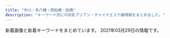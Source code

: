 ```yaml
---
title: "市川・本八幡・西船橋・船橋"
description: "キーワード別にの巨乳アジアン・チャイナエステ嬢情報をまとめました。"
---
```


新着画像と新着キーワードをまとめています。
2021年03月29日の情報です。

<DmmAffiliateIns />
<KeywordTable
  shops={
    [
    {
        "name": "\u7652\u5fc3\u90b8",
        "keywords": {
            "E": 1,
            "83": 1,
            "C": 1,
            "84": 1,
            "D": 1,
            "86": 1
        },
        "station": "\u539f\u6728\u4e2d\u5c71\u99c5\u5317\u53e3",
        "img_links": [
            "http://yusintei.top/images/yuli.jpg",
            "http://yusintei.top/images/g9.jpg",
            "http://yusintei.top/images/01.jpg",
            "http://yusintei.top/images/g1-2.jpg",
            "http://yusintei.top/images/men_4.png",
            "http://yusintei.top/images/g12.jpg",
            "http://yusintei.top/images/g114.jpg",
            "http://yusintei.top/images/g83.jpg",
            "http://yusintei.top/images/p1.jpg",
            "http://yusintei.top/images/p5.jpg",
            "http://yusintei.top/images/nei2.jpg",
            "http://yusintei.top/images/g82.jpg",
            "http://yusintei.top/images/p4.jpg",
            "http://yusintei.top/images/p3.jpg",
            "http://yusintei.top/images/men_6.png",
            "http://yusintei.top/images/g10.jpg",
            "http://yusintei.top/images/men_3.png",
            "http://yusintei.top/images/tel.jpg",
            "http://yusintei.top/images/p7.jpg",
            "http://yusintei.top/images/g8.jpg",
            "http://yusintei.top/images/g0.jpg",
            "http://yusintei.top/images/men_7.png",
            "http://yusintei.top/images/g1.jpg",
            "http://yusintei.top/images/g2.jpg",
            "http://yusintei.top/images/p8.jpg",
            "http://yusintei.top/images/g84.jpg",
            "http://yusintei.top/images/p2.jpg",
            "http://yusintei.top/images/left3.jpg",
            "http://yusintei.top/images/men_2.png",
            "http://yusintei.top/images/g1-3.jpg",
            "http://yusintei.top/images/zi-link.png",
            "http://yusintei.top/images/g113.jpg",
            "http://yusintei.top/images/p6.jpg",
            "http://yusintei.top/images/g112.jpg",
            "http://yusintei.top/images/emi.jpg",
            "http://yusintei.top/images/men_1.png",
            "http://yusintei.top/images/01.png",
            "http://yusintei.top/images/g7.jpg",
            "http://yusintei.top/images/zi-staff.png",
            "http://yusintei.top/images/yumi.jpg",
            "http://yusintei.top/images/men_5.png",
            "http://yusintei.top/images/g11.jpg"
        ],
        "url": "http://yusintei.top/"
    },
    {
        "station": "JR\u897f\u8239\u6a4b\u99c5\u5357\u53e3",
        "url": "http://nishifunabashi.xyz/",
        "keywords": {
            "C": 7
        },
        "name": "\u82b1\u706b",
        "img_links": [
            "http://nishifunabashi.xyz/images/rie2.jpg",
            "http://nishifunabashi.xyz/images/mio1.jpg",
            "http://nishifunabashi.xyz/images/g15.jpg",
            "http://nishifunabashi.xyz/images/miho.jpg",
            "http://nishifunabashi.xyz/images/ga.jpg",
            "http://nishifunabashi.xyz/images/miho2.jpg",
            "http://nishifunabashi.xyz/images/chun3.jpg",
            "http://nishifunabashi.xyz/images/moe1.jpg",
            "http://nishifunabashi.xyz/images/top.png",
            "http://nishifunabashi.xyz/images/sla3.jpg",
            "http://nishifunabashi.xyz/images/m2.jpg",
            "http://nishifunabashi.xyz/images/g0.jpg",
            "http://nishifunabashi.xyz/images/g01.jpg",
            "http://nishifunabashi.xyz/images/mobile.png",
            "http://nishifunabashi.xyz/images/rumi2.jpg",
            "http://nishifunabashi.xyz/images/rie1.jpg",
            "http://nishifunabashi.xyz/images/mio2.jpg",
            "http://nishifunabashi.xyz/images/rumi1.jpg",
            "http://nishifunabashi.xyz/images/g001.jpg",
            "http://nishifunabashi.xyz/images/sla1.jpg",
            "http://nishifunabashi.xyz/images/yumi3.jpg",
            "http://nishifunabashi.xyz/images/rumi3.jpg",
            "http://nishifunabashi.xyz/images/baner.jpg",
            "http://nishifunabashi.xyz/images/g32.jpg",
            "http://nishifunabashi.xyz/images/yumi1.jpg",
            "http://nishifunabashi.xyz/images/i2.jpg",
            "http://nishifunabashi.xyz/images/rie.jpg",
            "http://nishifunabashi.xyz/images/i3.jpg",
            "http://nishifunabashi.xyz/images/mio.jpg",
            "http://nishifunabashi.xyz/images/n1.jpg",
            "http://nishifunabashi.xyz/images/g015.jpg",
            "http://nishifunabashi.xyz/images/g1.jpg",
            "http://nishifunabashi.xyz/images/i1.jpg",
            "http://nishifunabashi.xyz/images/g33.jpg",
            "http://nishifunabashi.xyz/images/r03.jpg",
            "http://nishifunabashi.xyz/images/pickt.png",
            "http://nishifunabashi.xyz/images/r02.jpg",
            "http://nishifunabashi.xyz/images/r01.jpg",
            "http://nishifunabashi.xyz/images/kina2.jpg",
            "http://nishifunabashi.xyz/images/chun2.jpg",
            "http://nishifunabashi.xyz/images/n2.jpg",
            "http://nishifunabashi.xyz/images/kina1.jpg",
            "http://nishifunabashi.xyz/images/newt.png",
            "http://nishifunabashi.xyz/images/yumi2.jpg",
            "http://nishifunabashi.xyz/images/sla2.jpg",
            "http://nishifunabashi.xyz/images/miu.jpg",
            "http://nishifunabashi.xyz/images/kina.jpg",
            "http://nishifunabashi.xyz/images/moe.jpg",
            "http://nishifunabashi.xyz/images/tite-staff.png",
            "http://nishifunabashi.xyz/images/gat.png",
            "http://nishifunabashi.xyz/images/ga1.jpg",
            "http://nishifunabashi.xyz/images/r04.jpg",
            "http://nishifunabashi.xyz/images/n3.jpg",
            "http://nishifunabashi.xyz/images/miu1.jpg",
            "http://nishifunabashi.xyz/images/moe2.jpg",
            "http://nishifunabashi.xyz/images/m1.jpg",
            "http://nishifunabashi.xyz/images/chun1.jpg"
        ]
    },
    {
        "url": "http://www.rainbow-relax.xyz/",
        "name": "Rainbow\uff5e\u30ec\u30a4\u30f3\u30dc\u30fc\uff5e",
        "station": "JR\u8239\u6a4b\u99c5\u5317\u53e3",
        "keywords": {
            "87": 6,
            "85": 2,
            "C": 19,
            "D": 6,
            "86": 4
        },
        "img_links": [
            "http://www.rainbow-relax.xyz/files/006-02.jpg",
            "http://www.rainbow-relax.xyz/img/goback.jpg",
            "http://www.rainbow-relax.xyz/img/tel.png",
            "http://www.rainbow-relax.xyz/files/003.jpg",
            "http://www.rainbow-relax.xyz/img/ttl_news.png",
            "http://www.rainbow-relax.xyz/img/btn_side_mobile.jpg",
            "http://www.rainbow-relax.xyz/files/002-02.jpg",
            "http://www.rainbow-relax.xyz/images/slider/3.jpg",
            "http://www.rainbow-relax.xyz/images/slider/1.jpg",
            "http://www.rainbow-relax.xyz/files/001-02.jpg",
            "http://www.rainbow-relax.xyz/files/003-02.jpg",
            "http://www.rainbow-relax.xyz/images/slider/2.jpg",
            "http://www.rainbow-relax.xyz/files/006.jpg",
            "http://www.rainbow-relax.xyz/img/pickup.jpg",
            "http://www.rainbow-relax.xyz/files/005.jpg",
            "http://www.rainbow-relax.xyz/files/002.jpg",
            "http://www.rainbow-relax.xyz/files/005-02.jpg",
            "http://www.rainbow-relax.xyz/files/004.jpg",
            "http://www.rainbow-relax.xyz/img/ttl_info.png",
            "http://www.rainbow-relax.xyz/files/001.jpg",
            "http://www.rainbow-relax.xyz/files/004-02.jpg"
        ]
    },
    {
        "station": "JR\u897f\u8239\u6a4b\u99c5\u5317\u53e3",
        "keywords": {},
        "name": "\u30ea\u30fc\u30d5",
        "url": "https://leaf-relax.com/",
        "img_links": []
    },
    {
        "url": "http://iyashinomori.dnsfor.me/",
        "name": "\u7652\u3057\u306e\u68ee",
        "station": "JR\u897f\u8239\u6a4b\u99c5\u5317\u53e3",
        "img_links": [
            "http://iyashinomori.dnsfor.me/images/nako.jpeg",
            "http://iyashinomori.dnsfor.me/images/ami.jpg",
            "http://iyashinomori.dnsfor.me/images/nav-staff.jpg",
            "http://iyashinomori.dnsfor.me/images/aya2.jpg",
            "http://iyashinomori.dnsfor.me/images/aroma.jpg",
            "http://iyashinomori.dnsfor.me/images/massaji.jpg",
            "http://iyashinomori.dnsfor.me/images/nav-job.jpg",
            "http://iyashinomori.dnsfor.me/images/mari.jpg",
            "http://iyashinomori.dnsfor.me/images/masmises.jpg",
            "http://iyashinomori.dnsfor.me/images/iyashi_qr.png",
            "http://iyashinomori.dnsfor.me/images/sona.jpg",
            "http://iyashinomori.dnsfor.me/images/akasuri.jpg",
            "http://iyashinomori.dnsfor.me/images/anna.jpg",
            "http://iyashinomori.dnsfor.me/images/lanmu-c_03.jpg",
            "http://iyashinomori.dnsfor.me/images/main_09.jpg",
            "http://iyashinomori.dnsfor.me/images/mas-de.jpg"
        ],
        "keywords": {}
    },
    {
        "url": "http://www.nekomusume.relax-hp.com/",
        "keywords": {
            "87": 3,
            "86": 2,
            "D": 5
        },
        "station": "JR\u897f\u8239\u6a4b\u99c5\u5357\u53e3",
        "img_links": [
            "http://www.nekomusume.relax-hp.com/img/nav-001.png",
            "http://www.nekomusume.relax-hp.com/img/nav-006.png",
            "http://www.nekomusume.relax-hp.com/files/008.jpg",
            "http://www.nekomusume.relax-hp.com/img/tel.png",
            "http://www.nekomusume.relax-hp.com/files/009.jpg",
            "http://www.nekomusume.relax-hp.com/files/001.jpg",
            "http://www.nekomusume.relax-hp.com/img/stb.jpg",
            "http://www.nekomusume.relax-hp.com/files/006.jpg",
            "http://www.nekomusume.relax-hp.com/img/nav-003.png",
            "http://www.nekomusume.relax-hp.com/img/nav-004.png",
            "http://www.nekomusume.relax-hp.com/img/nav-005.png",
            "http://www.nekomusume.relax-hp.com/files/011.jpg",
            "http://www.nekomusume.relax-hp.com/img/stt.jpg",
            "http://www.nekomusume.relax-hp.com/img/top01.png",
            "http://www.nekomusume.relax-hp.com/img/nav-002.png"
        ],
        "name": "\u732b\u5a18"
    },
    {
        "station": "JR\u8239\u6a4b\u99c5\u5317\u53e3",
        "url": "http://olive.est.cm/",
        "img_links": [],
        "name": "OLIVE\u30fb\u30aa\u30ea\u30fc\u30d6",
        "keywords": {}
    },
    {
        "name": "Sexy Love \uff5e\u30bb\u30af\u30b7\u30fc\u30e9\u30d6\uff5e",
        "img_links": [
            "http://www.sexy.relaxjp.info/files/002-02.jpg",
            "http://www.sexy.relaxjp.info/files/003-03.jpg",
            "http://www.sexy.relaxjp.info/files/037-02.jpg",
            "http://www.sexy.relaxjp.info/files/036-02.jpg",
            "http://www.sexy.relaxjp.info/files/002.jpg",
            "http://www.sexy.relaxjp.info/files/035-02.jpg",
            "http://www.sexy.relaxjp.info/files/035-03.jpg",
            "http://www.sexy.relaxjp.info/files/023.jpg",
            "http://www.sexy.relaxjp.info/files/030.jpg",
            "http://www.sexy.relaxjp.info/files/034.jpg",
            "http://www.sexy.relaxjp.info/files/034-03.jpg",
            "http://www.sexy.relaxjp.info/files/033.jpg",
            "http://www.sexy.relaxjp.info/files/037-03.jpg",
            "http://www.sexy.relaxjp.info/files/011.jpg",
            "http://www.sexy.relaxjp.info/files/024-03.jpg",
            "http://www.sexy.relaxjp.info/files/033-03.jpg",
            "http://www.sexy.relaxjp.info/files/002-03.jpg",
            "http://www.sexy.relaxjp.info/files/003-02.jpg",
            "http://www.sexy.relaxjp.info/files/033-02.jpg",
            "http://www.sexy.relaxjp.info/files/024-02.jpg",
            "http://www.sexy.relaxjp.info/files/037.jpg",
            "http://www.sexy.relaxjp.info/images/m-top003.jpg",
            "http://www.sexy.relaxjp.info/files/003.jpg",
            "http://www.sexy.relaxjp.info/images/m-top004.jpg",
            "http://www.sexy.relaxjp.info/images/foot01.jpg",
            "http://www.sexy.relaxjp.info/files/030-03.jpg",
            "http://www.sexy.relaxjp.info/files/036.jpg",
            "http://www.sexy.relaxjp.info/files/011-03.jpg",
            "http://www.sexy.relaxjp.info/images/call.png",
            "http://www.sexy.relaxjp.info/files/036-03.jpg",
            "http://www.sexy.relaxjp.info/images/m-head01.jpg",
            "http://www.sexy.relaxjp.info/images/m-top009.jpg",
            "http://www.sexy.relaxjp.info/files/034-02.jpg",
            "http://www.sexy.relaxjp.info/photo_news/upimg/378095fc48d072d81b_0.jpg",
            "http://www.sexy.relaxjp.info/images/m-top010.jpg",
            "http://www.sexy.relaxjp.info/files/023-02.jpg",
            "http://www.sexy.relaxjp.info/files/024.jpg",
            "http://www.sexy.relaxjp.info/files/035.jpg",
            "http://www.sexy.relaxjp.info/files/011-02.jpg",
            "http://www.sexy.relaxjp.info/files/023-03.jpg",
            "http://www.sexy.relaxjp.info/files/030-02.jpg"
        ],
        "keywords": {
            "89": 2,
            "D": 16,
            "86": 6,
            "C": 4,
            "87": 14,
            "\u30bb\u30af\u30b7\u30fc": 36,
            "E": 2
        },
        "url": "http://www.sexy.relaxjp.info/",
        "station": "JR\u8239\u6a4b\u99c5\u5317\u53e3"
    },
    {
        "name": "\u304a\u5e30\u308ababy",
        "keywords": {},
        "img_links": [
            "http://es-cupid.work/_src/54101909/_k3_4082.jpg",
            "http://es-cupid.work/_src/54102172/wechatimg87_20210310150723406.jpg",
            "http://es-cupid.work/_src/54101964/slider3_20201209160139119.jpg",
            "http://es-cupid.work/_src/54101954/navinavi_01.png",
            "http://es-cupid.work/_src/54279149/wechatimg234.jpg",
            "http://es-cupid.work/_src/54102173/wechatimg87_20210310150723406.jpg",
            "http://es-cupid.work/_src/54101958/cam.jpg",
            "http://es-cupid.work/_src/54102042/baby.png",
            "http://es-cupid.work/_src/54279148/wechatimg234.jpg",
            "http://es-cupid.work/_src/54102203/wechatimg86_20210310150723367.jpg",
            "http://es-cupid.work/_src/54101949/slider5_20201209160139125.jpg",
            "http://es-cupid.work/_src/54101959/cam.jpg",
            "http://es-cupid.work/_src/54101956/navinavi_02.png",
            "http://es-cupid.work/_src/54101911/wechatimg198_20190126093224863.jpg",
            "http://es-cupid.work/_src/54101963/slider2_20201209160139115.jpg",
            "http://es-cupid.work/_src/54101965/slider1_20201209160139057.jpg",
            "http://es-cupid.work/_src/54101968/wechatimg86_20210310150723367.jpg"
        ],
        "url": "http://es-cupid.work/",
        "station": "JR\u897f\u8239\u6a4b\u99c5\u5357\u53e3"
    },
    {
        "name": "\u30d5\u30e9\u30ef\u30fc",
        "url": "http://likiluto.xyz/",
        "station": "JR\u672c\u516b\u5e61\u99c5\u5357\u53e3",
        "keywords": {},
        "img_links": [
            "http://likiluto.xyz/uploads/210112/1-210112092150b1.jpg",
            "http://likiluto.xyz/uploads/210304/1-210304151524134.jpg",
            "http://likiluto.xyz/uploads/201229/1-201229152000Y5.jpg",
            "http://likiluto.xyz/style/images/nav-sys.jpg",
            "http://likiluto.xyz/style/images/t3.png",
            "http://likiluto.xyz/style/images/nav2-sta.png",
            "http://likiluto.xyz/style/images/sys.jpg",
            "http://likiluto.xyz/uploads/210112/1-21011209234CV.jpg",
            "http://likiluto.xyz/uploads/210304/1-210304151405b3.jpg",
            "http://likiluto.xyz/uploads/210112/1-210112092540164.jpg",
            "http://likiluto.xyz/uploads/210112/1-2101120920292M.jpg",
            "http://likiluto.xyz/style/images/index-miru_06.jpg",
            "http://likiluto.xyz/style/images/s-bian.png",
            "http://likiluto.xyz/style/images/t2.png",
            "http://likiluto.xyz/style/images/index-miru_18.jpg",
            "http://likiluto.xyz/style/images/index-miru_03.jpg",
            "http://likiluto.xyz/style/images/t4.jpg",
            "http://likiluto.xyz/style/images/t6.jpg"
        ]
    },
    {
        "url": "http://www.bishoujo.esturl.com/",
        "keywords": {
            "C": 16,
            "87": 6,
            "D": 12,
            "86": 6,
            "82": 6
        },
        "img_links": [
            "http://www.bishoujo.esturl.com/files/002.jpg",
            "http://www.bishoujo.esturl.com/images/top.png",
            "http://www.bishoujo.esturl.com/images/sp_top.jpg",
            "http://www.bishoujo.esturl.com/files/003.jpg",
            "http://www.bishoujo.esturl.com/files/001.jpg"
        ],
        "name": "\u604b\u4eba",
        "station": "JR\u897f\u8239\u6a4b\u99c5\u5317\u53e3"
    },
    {
        "station": "JR\u897f\u8239\u6a4b\u99c5\u5317\u53e3",
        "name": "\u30a2\u30a4\u30ea",
        "url": "https://iris.ests.jp/",
        "keywords": {},
        "img_links": []
    },
    {
        "keywords": {},
        "name": "\u611b\u7740",
        "station": "\u5e02\u5ddd\u99c5\u5317\u53e3",
        "img_links": [
            "http://www.es-ai.link/images/sys2.jpg",
            "http://www.es-ai.link/images/b1.jpg",
            "http://www.es-ai.link/images/b3.jpg",
            "http://www.es-ai.link/images/b2.jpg",
            "http://www.es-ai.link/images/sys1.jpg",
            "http://www.es-ai.link/images/interior_t.jpg",
            "http://www.es-ai.link/images/info.jpg",
            "http://www.es-ai.link/img/hana1.jpg",
            "http://www.es-ai.link/staff/hana.jpg",
            "http://www.es-ai.link/images/mobile.jpg",
            "http://www.es-ai.link/img/riri1.jpg",
            "http://www.es-ai.link/images/news.jpg",
            "http://www.es-ai.link/img/yuna1.jpg",
            "http://www.es-ai.link/images/head.jpg",
            "http://www.es-ai.link/images/int2.jpg",
            "http://www.es-ai.link/staff/riri.jpg",
            "http://www.es-ai.link/images/tg.jpg",
            "http://www.es-ai.link/staff/yuna.jpg",
            "http://www.es-ai.link/images/staff_t.jpg",
            "http://www.es-ai.link/images/int1.jpg"
        ],
        "url": "http://www.es-ai.link/"
    },
    {
        "url": "https://co.aoaoeo.com/",
        "name": "COCO",
        "keywords": {},
        "img_links": [],
        "station": "\u8239\u6a4b\u99c5\u5317\u53e3"
    },
    {
        "img_links": [
            "http://es-suzune.com/staffPhoto/s20210217223637.jpg",
            "http://es-suzune.com/staffPhoto/b20210216224004.jpg",
            "http://es-suzune.com/images/showContent.jpg",
            "http://es-suzune.com/staffPhoto/b20200724144017.jpg",
            "http://es-suzune.com/staffPhoto/s20191115141808.jpg",
            "http://es-suzune.com/staffPhoto/s20210217223442.jpg",
            "http://es-suzune.com/staffPhoto/s20210310163414.jpg",
            "http://es-suzune.com/images/access/01.png",
            "http://es-suzune.com/staffPhoto/s20210310163333.jpg",
            "http://es-suzune.com/images/access/03.png",
            "http://es-suzune.com/staffPhoto/s20210219195907.jpg",
            "http://es-suzune.com/staffPhoto/s20210330163938.jpg",
            "http://es-suzune.com/images/showIndex.jpg",
            "http://es-suzune.com/images/store/03.jpg",
            "http://es-suzune.com/uploadfiles/images/campaignEsSuzune1.jpg",
            "http://es-suzune.com/staffPhoto/s20200827113054.jpg",
            "http://es-suzune.com/staffPhoto/s20200827113545.jpg",
            "http://es-suzune.com/staffPhoto/b20210330163916.jpg",
            "http://es-suzune.com/staffPhoto/s20210216224004.jpg",
            "http://es-suzune.com/staffPhoto/s20210219195936.jpg",
            "http://es-suzune.com/staffPhoto/s20210217223611.jpg",
            "http://es-suzune.com/staffPhoto/s20210330163916.jpg",
            "http://es-suzune.com/staffPhoto/s20200827113331.jpg",
            "http://es-suzune.com/staffPhoto/b20200827113545.jpg",
            "http://es-suzune.com/staffPhoto/b20210309194137.jpg",
            "http://es-suzune.com/staffPhoto/b20191115141808.jpg",
            "http://es-suzune.com/images/access/05.png",
            "http://es-suzune.com/uploadfiles/images/chuntian3_%E5%89%AF%E6%9C%AC.jpg",
            "http://es-suzune.com/staffPhoto/b20200827113331.jpg",
            "http://es-suzune.com/staffPhoto/b20210219195907.jpg",
            "http://es-suzune.com/staffPhoto/s20200724144036.jpg",
            "http://es-suzune.com/staffPhoto/s20210103222830.jpg",
            "http://es-suzune.com/staffPhoto/s20210310164226.jpg",
            "http://es-suzune.com/staffPhoto/s20201007170536.jpg",
            "http://es-suzune.com/staffPhoto/s20200724144017.jpg",
            "http://es-suzune.com/staffPhoto/b20200827113054.jpg",
            "http://es-suzune.com/staffPhoto/b20201007170432.jpg",
            "http://es-suzune.com/staffPhoto/b20210103222814.jpg",
            "http://es-suzune.com/staffPhoto/s20210217223841.jpg",
            "http://es-suzune.com/staffPhoto/s20210309194151.jpg",
            "http://es-suzune.com/uploadfiles/images/courseEsSuzune.jpg",
            "http://es-suzune.com/staffPhoto/s20210217223343.jpg",
            "http://es-suzune.com/images/access/02.png",
            "http://es-suzune.com/staffPhoto/b20210310163333.jpg",
            "http://es-suzune.com/images/store/02.jpg",
            "http://es-suzune.com/images/store/04.jpg",
            "http://es-suzune.com/staffPhoto/s20210309194137.jpg",
            "http://es-suzune.com/staffPhoto/s20210103222814.jpg",
            "http://es-suzune.com/staffPhoto/s20201007170432.jpg",
            "http://es-suzune.com/staffPhoto/s20210219195922.jpg",
            "http://es-suzune.com/images/store/01.jpg",
            "http://es-suzune.com/staffPhoto/b20210312135744.jpg",
            "http://es-suzune.com/staffPhoto/s20210312135744.jpg"
        ],
        "url": "http://es-suzune.com/",
        "station": "JR\u897f\u8239\u6a4b\u99c5\u5357\u53e3",
        "name": "\u9234\u97f3-\u3059\u305a\u306d-",
        "keywords": {
            "F": 4,
            "\u30bb\u30af\u30b7\u30fc": 7
        }
    },
    {
        "img_links": [],
        "name": "\u30d7\u30ea\u30f3\u30bb\u30b9",
        "url": "https://prince.iest.info/",
        "station": "JR\u897f\u8239\u6a4b\u99c5\u5317\u53e3",
        "keywords": {}
    },
    {
        "station": "JR\u897f\u8239\u6a4b\u99c5",
        "keywords": {
            "G": 40,
            "E": 44,
            "85": 78,
            "86": 42,
            "88": 76,
            "C": 32,
            "D": 164,
            "F": 40,
            "87": 40,
            "83": 40,
            "90": 2
        },
        "url": "https://miyabi.jpn.vin",
        "name": "\u96c5\u7f8e\uff5eMIYABI",
        "img_links": [
            "https://miyabi.jpn.vin/images/side_line.jpg",
            "https://miyabi.jpn.vin/images/btn_side03.png",
            "https://miyabi.jpn.vin/images/btn_side07.png",
            "https://miyabi.jpn.vin/photos/sites/21/2021/03/2021030704352988.jpg",
            "https://miyabi.jpn.vin/photos/sites/21/2021/03/2021030803542569.jpg",
            "https://miyabi.jpn.vin/photos/sites/21/2021/02/2021022309071886.jpg",
            "https://miyabi.jpn.vin/images/top.png",
            "https://miyabi.jpn.vin/images/btn_side06.png",
            "https://miyabi.jpn.vin/photos/sites/21/2021/01/2021012608003647.jpg",
            "https://miyabi.jpn.vin/images/btn_side04.png",
            "https://miyabi.jpn.vin/images/btn_side05.png",
            "https://miyabi.jpn.vin/photos/sites/21/2021/02/2021020102295578.jpg",
            "https://miyabi.jpn.vin/photos/sites/21/2021/01/2021012608003796.jpg",
            "https://miyabi.jpn.vin/images/btn_side02.png",
            "https://miyabi.jpn.vin/images/top_slider03.jpg",
            "https://miyabi.jpn.vin/photos/sites/21/2021/03/2021032404492465.jpg",
            "https://miyabi.jpn.vin/photos/sites/21/2021/02/2021022407013072.jpg",
            "https://miyabi.jpn.vin/photos/sites/21/2021/03/2021031206521676.jpg",
            "https://miyabi.jpn.vin/photos/sites/21/2021/01/2021012608003883.jpg",
            "https://miyabi.jpn.vin/photos/sites/21/2021/01/202101260800351.jpg",
            "https://miyabi.jpn.vin/photos/sites/21/2021/01/2021012608004010.jpg",
            "https://miyabi.jpn.vin/photos/sites/21/2021/02/2021022309071786.jpg",
            "https://miyabi.jpn.vin/images/sp_top.png",
            "https://miyabi.jpn.vin/images/btn_side01.png"
        ]
    },
    {
        "station": "\u99ac\u8fbc\u6ca2\u99c5\u6771\u53e3",
        "img_links": [
            "http://www.kanda-es.info/staff/risa.jpg",
            "http://www.kanda-es.info/images/staff_t.jpg",
            "http://www.kanda-es.info/images/sys2.jpg",
            "http://www.kanda-es.info/images/news.jpg",
            "http://www.kanda-es.info/images/interior_t.jpg",
            "http://www.kanda-es.info/staff/anna.jpg",
            "http://www.kanda-es.info/staff/sora.jpg",
            "http://www.kanda-es.info/img/sora1.jpg",
            "http://www.kanda-es.info/images/int2.jpg",
            "http://www.kanda-es.info/img/anna1.jpg",
            "http://www.kanda-es.info/images/sys1.jpg",
            "http://www.kanda-es.info/img/risa1.jpg",
            "http://www.kanda-es.info/images/tg.jpg",
            "http://www.kanda-es.info/images/int1.jpg",
            "http://www.kanda-es.info/images/mobile.jpg",
            "http://www.kanda-es.info/images/info.jpg"
        ],
        "url": "http://www.kanda-es.info/",
        "name": "Blue\uff5e\u30d6\u30eb\u30fc\uff5e",
        "keywords": {}
    },
    {
        "station": "JR\u897f\u8239\u6a4b\u99c5\u5357\u53e3",
        "keywords": {
            "C": 16
        },
        "url": "http://hanaoto.pw/",
        "name": "NEW \u82b1\u30ce\u97f3",
        "img_links": [
            "http://hanaoto.pw/images/hh1.jpg",
            "http://hanaoto.pw/images/g6.jpg",
            "http://hanaoto.pw/images/ami1.jpg",
            "http://hanaoto.pw/images/mobile.png",
            "http://hanaoto.pw/images/flash.jpg",
            "http://hanaoto.pw/images/sptel.png",
            "http://hanaoto.pw/images/am1.jpg",
            "http://hanaoto.pw/images/maga.jpg",
            "http://hanaoto.pw/images/flash3.jpg",
            "http://hanaoto.pw/images/flash5.jpg",
            "http://hanaoto.pw/images/aa1.jpg",
            "http://hanaoto.pw/images/la.jpg",
            "http://hanaoto.pw/images/tel.png",
            "http://hanaoto.pw/images/g2.jpg",
            "http://hanaoto.pw/images/nana1.jpg",
            "http://hanaoto.pw/images/maga1.jpg",
            "http://hanaoto.pw/images/flash4.jpg",
            "http://hanaoto.pw/images/a02.jpg"
        ]
    },
    {
        "name": "\u30c0\u30a4\u30e4\u30e2\u30f3\u30c9",
        "keywords": {
            "87": 8,
            "88": 2,
            "C": 15,
            "86": 2,
            "D": 10
        },
        "url": "http://www.diamond.mesthe.com/",
        "img_links": [
            "http://www.diamond.mesthe.com/files/004.jpg",
            "http://www.diamond.mesthe.com/files/006.jpg",
            "http://www.diamond.mesthe.com/img/top_option04.jpg",
            "http://www.diamond.mesthe.com/images/slider/2.jpg",
            "http://www.diamond.mesthe.com/img/ttl_news.png",
            "http://www.diamond.mesthe.com/files/001-02.jpg",
            "http://www.diamond.mesthe.com/images/slider/1.jpg",
            "http://www.diamond.mesthe.com/files/001.jpg",
            "http://www.diamond.mesthe.com/img/tel.png",
            "http://www.diamond.mesthe.com/img/btn_side_mobile.jpg",
            "http://www.diamond.mesthe.com/img/btn_blog.png",
            "http://www.diamond.mesthe.com/images/slider/3.jpg",
            "http://www.diamond.mesthe.com/files/003.jpg",
            "http://www.diamond.mesthe.com/files/005.jpg",
            "http://www.diamond.mesthe.com/img/goback.jpg",
            "http://www.diamond.mesthe.com/files/002-02.jpg",
            "http://www.diamond.mesthe.com/img/top_option01.jpg",
            "http://www.diamond.mesthe.com/img/ttl_therapist.png",
            "http://www.diamond.mesthe.com/img/top_option03.jpg",
            "http://www.diamond.mesthe.com/files/006-02.jpg",
            "http://www.diamond.mesthe.com/files/005-02.jpg",
            "http://www.diamond.mesthe.com/files/004-02.jpg",
            "http://www.diamond.mesthe.com/img/ttl_info.png",
            "http://www.diamond.mesthe.com/files/003-02.jpg",
            "http://www.diamond.mesthe.com/files/002.jpg",
            "http://www.diamond.mesthe.com/img/pickup.jpg"
        ],
        "station": "JR\u897f\u8239\u6a4b\u99c5\u5357\u53e3"
    },
    {
        "name": "\u6975\u4e0a\u7f8e\u4eba",
        "url": "http://www.gokujobijin.iesjp.com/",
        "keywords": {
            "86": 1,
            "D": 6,
            "87": 5
        },
        "img_links": [
            "http://www.gokujobijin.iesjp.com/files/002.jpg",
            "http://www.gokujobijin.iesjp.com/files/006-02.jpg",
            "http://www.gokujobijin.iesjp.com/images/tel.png",
            "http://www.gokujobijin.iesjp.com/images/top01.png",
            "http://www.gokujobijin.iesjp.com/files/004-02.jpg",
            "http://www.gokujobijin.iesjp.com/files/004.jpg",
            "http://www.gokujobijin.iesjp.com/images/nav-006.png",
            "http://www.gokujobijin.iesjp.com/files/002-02.jpg",
            "http://www.gokujobijin.iesjp.com/images/nav-003.png",
            "http://www.gokujobijin.iesjp.com/images/nav-001.png",
            "http://www.gokujobijin.iesjp.com/files/006.jpg",
            "http://www.gokujobijin.iesjp.com/images/nav-005.png",
            "http://www.gokujobijin.iesjp.com/images/nav-002.png",
            "http://www.gokujobijin.iesjp.com/files/001-02.jpg",
            "http://www.gokujobijin.iesjp.com/files/005.jpg",
            "http://www.gokujobijin.iesjp.com/files/005-02.jpg",
            "http://www.gokujobijin.iesjp.com/images/osusume01.png",
            "http://www.gokujobijin.iesjp.com/files/007-02.jpg",
            "http://www.gokujobijin.iesjp.com/images/top02-left.png",
            "http://www.gokujobijin.iesjp.com/images/top003.png",
            "http://www.gokujobijin.iesjp.com/images/s1.jpg",
            "http://www.gokujobijin.iesjp.com/images/nav-004.png",
            "http://www.gokujobijin.iesjp.com/files/001.jpg",
            "http://www.gokujobijin.iesjp.com/files/007.jpg"
        ],
        "station": "JR\u8239\u6a4b\u99c5\u5317\u53e3"
    },
    {
        "name": "\u6696 \uff5eHinata\uff5e",
        "img_links": [
            "http://hinata.relaxnabi.com/css/nav/sub-005.jpg",
            "http://hinata.relaxnabi.com/css/staff/staff17-a.jpg",
            "http://hinata.relaxnabi.com/css/staff/staff00001-a.jpg",
            "http://hinata.relaxnabi.com/css/nav/nav-003.jpg",
            "http://hinata.relaxnabi.com/css/nav/nav-001.jpg",
            "http://hinata.relaxnabi.com/css/left.jpg",
            "http://hinata.relaxnabi.com/css/osusume38.jpg",
            "http://hinata.relaxnabi.com/css/staff/staff-08-a.jpg",
            "http://hinata.relaxnabi.com/css/staff/staff-007-a.jpg",
            "http://hinata.relaxnabi.com/css/staff/staff00003.jpg",
            "http://hinata.relaxnabi.com/css/main-left03.jpg",
            "http://hinata.relaxnabi.com/css/nav/sub-004.jpg",
            "http://hinata.relaxnabi.com/css/nav/sub-001.jpg",
            "http://hinata.relaxnabi.com/css/right.jpg",
            "http://hinata.relaxnabi.com/img/tiaowen.png",
            "http://hinata.relaxnabi.com/css/nav/sub-006.jpg",
            "http://hinata.relaxnabi.com/css/staff/staff-007.jpg",
            "http://hinata.relaxnabi.com/css/nav/nav-004.jpg",
            "http://hinata.relaxnabi.com/css/top02.jpg",
            "http://hinata.relaxnabi.com/css/nav/nav-005.jpg",
            "http://hinata.relaxnabi.com/css/staff/staff15-a.jpg",
            "http://hinata.relaxnabi.com/css/staff/staff00001.jpg",
            "http://hinata.relaxnabi.com/css/staff/staff17.jpg",
            "http://hinata.relaxnabi.com/css/nav/sub-002.jpg",
            "http://hinata.relaxnabi.com/css/staff/staff00003-a.jpg",
            "http://hinata.relaxnabi.com/css/main-left02.jpg",
            "http://hinata.relaxnabi.com/css/girls001.jpg",
            "http://hinata.relaxnabi.com/css/staff/staff00004.jpg",
            "http://hinata.relaxnabi.com/css/staff/staff-06-a.jpg",
            "http://hinata.relaxnabi.com/css/staff/staff-06.jpg",
            "http://hinata.relaxnabi.com/css/nav/sub-003.jpg",
            "http://hinata.relaxnabi.com/css/nav/nav-002.jpg",
            "http://hinata.relaxnabi.com/css/tel01.png",
            "http://hinata.relaxnabi.com/css/staff/staff15.jpg",
            "http://hinata.relaxnabi.com/css/button.jpg",
            "http://hinata.relaxnabi.com/css/nav/nav-006.jpg",
            "http://hinata.relaxnabi.com/css/staff/staff-08.jpg",
            "http://hinata.relaxnabi.com/css/staff/staff00004-a.jpg"
        ],
        "station": "JR\u8239\u6a4b\u99c5\u5317\u53e3",
        "url": "http://hinata.relaxnabi.com/",
        "keywords": {
            "D": 1,
            "92": 2,
            "89": 1,
            "86": 2,
            "E": 5,
            "90": 2,
            "C": 4,
            "93": 1
        }
    },
    {
        "keywords": {
            "86": 8,
            "D": 6
        },
        "url": "http://aroma-esthe.info/",
        "station": "\u4eac\u6210\u516b\u5e61\u99c5\u5317\u53e3",
        "img_links": [
            "http://aroma-esthe.info/images/tit-sub4.jpg",
            "http://aroma-esthe.info/images/m3.jpg",
            "http://aroma-esthe.info/images/qr.jpg",
            "http://aroma-esthe.info/images/m2.jpg",
            "http://aroma-esthe.info/images/tit-sub2.jpg",
            "http://aroma-esthe.info/images/cg01.jpg",
            "http://aroma-esthe.info/images/r3.jpg",
            "http://aroma-esthe.info/images/slider-img001.jpg",
            "http://aroma-esthe.info/images/b-online.png",
            "http://aroma-esthe.info/images/tit-sub6.jpg",
            "http://aroma-esthe.info/images/m1.jpg",
            "http://aroma-esthe.info/images/r1.jpg",
            "http://aroma-esthe.info/images/b-tel.png",
            "http://aroma-esthe.info/images/cg05.jpg",
            "http://aroma-esthe.info/images/tit-sub3.jpg",
            "http://aroma-esthe.info/images/slider-img003.jpg",
            "http://aroma-esthe.info/images/cg02.jpg",
            "http://aroma-esthe.info/images/tit-sub1.jpg",
            "http://aroma-esthe.info/images/r2.jpg",
            "http://aroma-esthe.info/link/menlog.jpg",
            "http://aroma-esthe.info/images/kan.jpg",
            "http://aroma-esthe.info/images/m4.jpg",
            "http://aroma-esthe.info/images/tit-sub5.jpg",
            "http://aroma-esthe.info/images/r4.jpg",
            "http://aroma-esthe.info/images/slider-img002.jpg",
            "http://aroma-esthe.info/images/cg03.jpg"
        ],
        "name": "Happy Bell"
    },
    {
        "url": "http://evergrace.tyo.cm/",
        "name": "\u30e9\u30d9\u30f3\u30c0\u30fc",
        "keywords": {},
        "station": "\u4eac\u6210\u672c\u516b\u5e61\u99c5",
        "img_links": []
    },
    {
        "station": "JR\u8239\u6a4b\u99c5",
        "img_links": [
            "http://hi-msg.com/moonlove/img/fla-2.jpg",
            "http://hi-msg.com/moonlove/img/p-12.jpg",
            "http://hi-msg.com/moonlove/img/p-3.jpg",
            "http://hi-msg.com/moonlove/img/botton.png",
            "http://hi-msg.com/moonlove/img/fla-1.jpg",
            "http://hi-msg.com/moonlove/img/p-10.jpg",
            "http://hi-msg.com/moonlove/img/head.png",
            "http://hi-msg.com/moonlove/img/staff-list.png",
            "http://hi-msg.com/moonlove/img/p-2.jpg"
        ],
        "name": "\u6708\u306e\u604b",
        "keywords": {},
        "url": "http://hi-msg.com/moonlove/"
    },
    {
        "keywords": {
            "D": 5,
            "86": 1,
            "87": 5,
            "C": 1
        },
        "name": "\u30c9\u30ad\u30c9\u30ad\u30cf\u30cb\u30fc",
        "station": "JR\u8239\u6a4b\u99c5\u5317\u53e3",
        "img_links": [
            "http://www.dokidoki.esjp.info/img/nn.jpg",
            "http://www.dokidoki.esjp.info/files/007.jpg",
            "http://www.dokidoki.esjp.info/img/fla.jpg",
            "http://www.dokidoki.esjp.info/img/rect.jpg",
            "http://www.dokidoki.esjp.info/img/acct.jpg",
            "http://www.dokidoki.esjp.info/img/eve.jpg",
            "http://www.dokidoki.esjp.info/files/001.jpg",
            "http://www.dokidoki.esjp.info/img/stat.jpg",
            "http://www.dokidoki.esjp.info/files/004.jpg",
            "http://www.dokidoki.esjp.info/img/noo.png",
            "http://www.dokidoki.esjp.info/files/010.jpg",
            "http://www.dokidoki.esjp.info/img/rot.jpg",
            "http://www.dokidoki.esjp.info/img/lint.jpg",
            "http://www.dokidoki.esjp.info/files/002.jpg",
            "http://www.dokidoki.esjp.info/img/stal.png",
            "http://www.dokidoki.esjp.info/img/syst.jpg",
            "http://www.dokidoki.esjp.info/files/011.jpg",
            "http://www.dokidoki.esjp.info/img/top.jpg"
        ],
        "url": "http://www.dokidoki.esjp.info/"
    },
    {
        "url": "https://colorful.iest.info/",
        "img_links": [],
        "station": "JR\u897f\u8239\u6a4b\u99c5\u5317\u53e3",
        "name": "\u30ab\u30e9\u30d5\u30eb",
        "keywords": {}
    },
    {
        "img_links": [],
        "name": "\u3055\u304f\u3089",
        "station": "JR\u8239\u6a4b\u99c5\u5317\u53e3",
        "url": "http://fussahoney.work/",
        "keywords": {}
    },
    {
        "keywords": {
            "86": 6,
            "F": 12,
            "85": 6,
            "D": 12,
            "E": 6,
            "C": 18,
            "88": 12,
            "87": 6,
            "83": 6
        },
        "img_links": [
            "https://crea.iest.info/images/tit-new.png",
            "https://crea.iest.info/images/infor.png",
            "https://crea.iest.info/photos/sites/47/2021/03/2021032501541522.jpg",
            "https://crea.iest.info/photos/sites/47/2021/03/2021032501542035.jpg",
            "https://crea.iest.info/photos/sites/47/2021/03/2021032501541775.jpg",
            "https://crea.iest.info/photos/sites/47/2021/03/2021032501542567.jpg",
            "https://crea.iest.info/images/tit-gat.png",
            "https://crea.iest.info/images/tite-staff.png",
            "https://crea.iest.info/images/mobile.png",
            "https://crea.iest.info/images/line.png",
            "https://crea.iest.info/photos/sites/47/2021/03/2021032501541398.jpg",
            "https://crea.iest.info/photos/sites/47/2021/03/2021032501542221.jpg",
            "https://crea.iest.info/images/tit-pick.png",
            "https://crea.iest.info/images/top.png",
            "https://crea.iest.info/images/tit-infor.png"
        ],
        "station": "\u897f\u8239\u6a4b\u99c5",
        "url": "https://crea.iest.info/",
        "name": "CREA\uff5e\u30af\u30ec\u30a2\uff5e"
    },
    {
        "keywords": {},
        "url": "http://p-lady.work/",
        "name": "\u4e03\u5f69",
        "station": "JR\u897f\u8239\u6a4b\u99c5\u5357\u53e3",
        "img_links": [
            "http://p-lady.work/images/23.jpg",
            "http://p-lady.work/staff/yui.jpg",
            "http://p-lady.work/img/nana1.jpg",
            "http://p-lady.work/images/10.jpg",
            "http://p-lady.work/img/mimi1.jpg",
            "http://p-lady.work/images/tg.jpg",
            "http://p-lady.work/staff/kana.jpg",
            "http://p-lady.work/images/7.jpg",
            "http://p-lady.work/staff/nami.jpg",
            "http://p-lady.work/images/s1.png",
            "http://p-lady.work/staff/koi.jpg",
            "http://p-lady.work/images/29.jpg",
            "http://p-lady.work/img/risa1.jpg",
            "http://p-lady.work/img/rena1.jpg",
            "http://p-lady.work/staff/risa.jpg",
            "http://p-lady.work/staff/riri.jpg",
            "http://p-lady.work/staff/mimi.jpg",
            "http://p-lady.work/images/5.jpg",
            "http://p-lady.work/img/kana1.jpg",
            "http://p-lady.work/images/interior_t.jpg",
            "http://p-lady.work/images/35.jpg",
            "http://p-lady.work/images/head.jpg",
            "http://p-lady.work/images/30.jpg",
            "http://p-lady.work/images/18.jpg",
            "http://p-lady.work/images/news.jpg",
            "http://p-lady.work/img/koi1.jpg",
            "http://p-lady.work/images/39.jpg",
            "http://p-lady.work/img/reiko1.jpg",
            "http://p-lady.work/img/nanami1.jpg",
            "http://p-lady.work/staff/rika.jpg",
            "http://p-lady.work/img/zara1.jpg",
            "http://p-lady.work/images/33.jpg",
            "http://p-lady.work/staff/nanami.jpg",
            "http://p-lady.work/images/32.jpg",
            "http://p-lady.work/staff/runa.jpg",
            "http://p-lady.work/img/yuyu1.jpg",
            "http://p-lady.work/images/ac1.jpg",
            "http://p-lady.work/img/anna1.jpg",
            "http://p-lady.work/images/6.jpg",
            "http://p-lady.work/staff/rena.jpg",
            "http://p-lady.work/staff/miyu.jpg",
            "http://p-lady.work/img/saki1.jpg",
            "http://p-lady.work/staff/eri.jpg",
            "http://p-lady.work/images/int2.jpg",
            "http://p-lady.work/img/nami1.jpg",
            "http://p-lady.work/images/25.jpg",
            "http://p-lady.work/images/rec1.jpg",
            "http://p-lady.work/staff/saki.jpg",
            "http://p-lady.work/images/rec2.jpg",
            "http://p-lady.work/images/int1.jpg",
            "http://p-lady.work/images/2.jpg",
            "http://p-lady.work/staff/mirai.jpg",
            "http://p-lady.work/img/runa1.jpg",
            "http://p-lady.work/images/20.jpg",
            "http://p-lady.work/img/yui1.jpg",
            "http://p-lady.work/images/16.jpg",
            "http://p-lady.work/staff/yuyu.jpg",
            "http://p-lady.work/staff/reiko.jpg",
            "http://p-lady.work/img/eri1.jpg",
            "http://p-lady.work/images/3.jpg",
            "http://p-lady.work/img/mirai1.jpg",
            "http://p-lady.work/images/37.jpg",
            "http://p-lady.work/staff/nana.jpg",
            "http://p-lady.work/staff/zara.jpg",
            "http://p-lady.work/img/rika1.jpg",
            "http://p-lady.work/images/sys.jpg",
            "http://p-lady.work/images/27.jpg",
            "http://p-lady.work/images/17.jpg",
            "http://p-lady.work/images/36.jpg",
            "http://p-lady.work/img/riri1.jpg",
            "http://p-lady.work/staff/anna.jpg",
            "http://p-lady.work/img/miyu1.jpg",
            "http://p-lady.work/images/26.jpg",
            "http://p-lady.work/images/15.jpg",
            "http://p-lady.work/images/staff_t.jpg",
            "http://p-lady.work/images/28.jpg",
            "http://p-lady.work/images/38.jpg",
            "http://p-lady.work/images/21.jpg"
        ]
    },
    {
        "keywords": {
            "D": 3,
            "\u30bb\u30af\u30b7\u30fc": 12,
            "F": 7,
            "\u4e73": 2,
            "G": 5,
            "\u5de8\u4e73": 2,
            "E": 57
        },
        "url": "http://es-massage.info/",
        "img_links": [
            "http://es-massage.info/wp-content/uploads/2020/09/f4811d331623d3f6e590e934b3e7ddc9.jpg",
            "http://es-massage.info/wp-content/uploads/2020/09/c42007567c6d14bbd829c1d4ae5b8d4c.jpg",
            "http://es-massage.info/wp-content/uploads/2021/02/9fac07593910d80276531dd93a7855a6-500x750.jpg",
            "http://es-massage.info/wp-content/uploads/2021/02/ae895c3a85b37b5db4dcb93326cbd04d-500x750.jpg",
            "http://es-massage.info/wp-content/uploads/2020/06/3c114f47a044f2ddad2fd017aa2b19cf.jpg",
            "http://es-massage.info/wp-content/uploads/2021/03/fa0ef9b192fa87f9ee5013c5e1c3bcc7-500x750.jpg",
            "http://es-massage.info/wp-content/uploads/2021/02/d19b31fca6f1b113d6945614e77f1613.jpg",
            "http://es-massage.info/wp-content/uploads/2021/02/2c9361182f3c1d2ed58bf1cc0ea7b0d2-722x1024.jpg",
            "http://es-massage.info/wp-content/uploads/2021/03/80b0032242dcec2f1913d3e78b6ca170-500x750.jpg",
            "http://es-massage.info/wp-content/uploads/2021/03/b4ea613fb88f774f1165e9197252fa75.jpg",
            "http://es-massage.info/wp-content/uploads/2021/02/7919c4f04bb9437ae74342af0c64178d-500x750.jpg",
            "http://es-massage.info/wp-content/uploads/2021/03/4a0fd2fce2350454efc4f282d2fcc97b-500x750.jpg",
            "http://es-massage.info/wp-content/uploads/2020/09/c42007567c6d14bbd829c1d4ae5b8d4c-500x750.jpg",
            "http://es-massage.info/wp-content/uploads/2021/02/2daa3be5c9da099fee0448647087d74c-500x750.jpg",
            "http://es-massage.info/wp-content/uploads/2021/02/68ba0f1db1b8cdd88e360d06f49f1ba6.jpg",
            "http://es-massage.info/wp-content/uploads/2018/10/g1.jpg",
            "http://es-massage.info/wp-content/uploads/2021/02/f83b4ffb58cae56efa5cf86625340252.jpg",
            "http://es-massage.info/wp-content/uploads/2021/02/d19b31fca6f1b113d6945614e77f1613-500x750.jpg",
            "http://es-massage.info/wp-content/uploads/2020/04/61c10e6ea6f68bf8c90d4ae7d8d0830a-500x750.jpg",
            "http://es-massage.info/wp-content/uploads/2019/11/4fad70a18793b8dfb7a63f4939e51f94-500x750.jpg",
            "http://es-massage.info/wp-content/uploads/2021/02/5d212ce2543c87f9ebee5c4251a7e224-214x300.jpg",
            "http://es-massage.info/wp-content/uploads/2021/03/f4811d331623d3f6e590e934b3e7ddc9-500x750.jpg",
            "http://es-massage.info/wp-content/uploads/2021/02/0dec01c1f988eb8eca6e4dbf73dba497-500x750.jpg",
            "http://es-massage.info/wp-content/uploads/2021/02/3d21df65a2be53218994fa7e3b383bd2-500x750.jpg",
            "http://es-massage.info/wp-content/uploads/2021/03/f4811d331623d3f6e590e934b3e7ddc9.jpg",
            "http://es-massage.info/wp-content/uploads/2021/02/0ef7f1f9a36ecbbef9c5a949c70d788f-218x300.jpg",
            "http://es-massage.info/wp-content/uploads/2020/06/bd28ddc548208ab1afe0db2cc76decab-500x750.jpg",
            "http://es-massage.info/wp-content/uploads/2019/11/4fad70a18793b8dfb7a63f4939e51f94.jpg",
            "http://es-massage.info/wp-content/uploads/2021/03/265d5ef610b034ecb3850483cf090f3c.jpg",
            "http://es-massage.info/wp-content/uploads/2019/10/3eec6cc0e85788ff3ceabceee29f9870.jpg",
            "http://es-massage.info/wp-content/uploads/2021/03/42e4fd3c70945346b6dd6b9e0f926434-500x750.jpg",
            "http://es-massage.info/wp-content/uploads/2021/02/68ba0f1db1b8cdd88e360d06f49f1ba6-500x750.jpg",
            "http://es-massage.info/wp-content/uploads/2020/04/61c10e6ea6f68bf8c90d4ae7d8d0830a.jpg",
            "http://es-massage.info/wp-content/uploads/2021/02/8b21e9d00752169b79ff946575142f59-212x300.jpg",
            "http://es-massage.info/wp-content/themes/template-salon2/images/noimg.jpg",
            "http://es-massage.info/wp-content/uploads/2021/02/f150534b559de6124dce0eaa1cfdf290.jpg",
            "http://es-massage.info/wp-content/uploads/2021/03/f4811d331623d3f6e590e934b3e7ddc9-218x300.jpg",
            "http://es-massage.info/wp-content/uploads/2021/02/3d21df65a2be53218994fa7e3b383bd2.jpg",
            "http://es-massage.info/wp-content/uploads/2020/11/ec2088a7c961625f55b8f19773ea6d06-1-214x300.jpg",
            "http://es-massage.info/wp-content/uploads/2021/03/42e4fd3c70945346b6dd6b9e0f926434-212x300.jpg",
            "http://es-massage.info/wp-content/uploads/2021/03/5db34c47b4c5816f47d11de39beefb5d-209x300.jpg",
            "http://es-massage.info/wp-content/uploads/2020/11/4842d636713333eba3b14eebf302cc1b-1-722x1024.jpg",
            "http://es-massage.info/wp-content/uploads/2021/02/8b21e9d00752169b79ff946575142f59-500x750.jpg",
            "http://es-massage.info/wp-content/uploads/2021/03/42e4fd3c70945346b6dd6b9e0f926434-722x1024.jpg",
            "http://es-massage.info/wp-content/uploads/2021/02/89d17e5433697f3062d341d2ab31308e.jpg",
            "http://es-massage.info/wp-content/uploads/2021/02/9fac07593910d80276531dd93a7855a6.jpg",
            "http://es-massage.info/wp-content/uploads/2021/03/187232fb98eac53cd9935a4a35d04597-212x300.jpg",
            "http://es-massage.info/wp-content/uploads/2021/02/71dc8030f59f0b732359be008c0cf99a.jpg",
            "http://es-massage.info/wp-content/uploads/2021/02/89d17e5433697f3062d341d2ab31308e-730x1024.jpg",
            "http://es-massage.info/wp-content/uploads/2021/02/f150534b559de6124dce0eaa1cfdf290-722x1024.jpg",
            "http://es-massage.info/wp-content/uploads/2021/02/3d21df65a2be53218994fa7e3b383bd2-207x300.jpg",
            "http://es-massage.info/wp-content/uploads/2019/03/b85ae819f481b37cad8d1548de5893cc.jpg",
            "http://es-massage.info/wp-content/uploads/2019/10/32cbcf100bc89043ce106a68ba8535ea-214x300.jpg",
            "http://es-massage.info/wp-content/uploads/2021/03/fa0ef9b192fa87f9ee5013c5e1c3bcc7.jpg",
            "http://es-massage.info/wp-content/uploads/2020/06/0fd60f0c72ad85b96635ef3d4e152bd6.jpg",
            "http://es-massage.info/wp-content/uploads/2020/09/f4811d331623d3f6e590e934b3e7ddc9-500x750.jpg",
            "http://es-massage.info/wp-content/uploads/2021/03/187232fb98eac53cd9935a4a35d04597-500x750.jpg",
            "http://es-massage.info/wp-content/uploads/2019/10/32cbcf100bc89043ce106a68ba8535ea-500x750.jpg",
            "http://es-massage.info/wp-content/uploads/2019/10/32cbcf100bc89043ce106a68ba8535ea.jpg",
            "http://es-massage.info/wp-content/uploads/2021/02/7919c4f04bb9437ae74342af0c64178d.jpg",
            "http://es-massage.info/wp-content/uploads/2021/03/b4ea613fb88f774f1165e9197252fa75-500x750.jpg",
            "http://es-massage.info/wp-content/uploads/2018/10/g3.jpg",
            "http://es-massage.info/wp-content/uploads/2021/02/33eb59dafe6bf36b78994703e0d22f47-500x750.jpg",
            "http://es-massage.info/wp-content/uploads/2021/02/ae895c3a85b37b5db4dcb93326cbd04d-745x1024.jpg",
            "http://es-massage.info/wp-content/uploads/2021/02/89d17e5433697f3062d341d2ab31308e-500x750.jpg",
            "http://es-massage.info/wp-content/themes/template-salon2/images/header-tel.png",
            "http://es-massage.info/wp-content/uploads/2021/02/33eb59dafe6bf36b78994703e0d22f47.jpg",
            "http://es-massage.info/wp-content/uploads/2021/02/2c9361182f3c1d2ed58bf1cc0ea7b0d2-500x750.jpg",
            "http://es-massage.info/wp-content/uploads/2018/10/g2.jpg",
            "http://es-massage.info/wp-content/themes/template-salon2/images/bnr.jpg",
            "http://es-massage.info/wp-content/uploads/2021/02/33eb59dafe6bf36b78994703e0d22f47-234x300.jpg",
            "http://es-massage.info/wp-content/uploads/2020/11/22a4454706dfc7d506005718bdeaf744-214x300.jpg",
            "http://es-massage.info/wp-content/uploads/2021/03/80b0032242dcec2f1913d3e78b6ca170.jpg",
            "http://es-massage.info/wp-content/uploads/2020/09/c42007567c6d14bbd829c1d4ae5b8d4c-218x300.jpg",
            "http://es-massage.info/wp-content/uploads/2019/06/dcbeef447e8eded0b1939b00ff57d88b-218x300.jpg",
            "http://es-massage.info/wp-content/uploads/2021/03/b4ea613fb88f774f1165e9197252fa75-212x300.jpg",
            "http://es-massage.info/wp-content/uploads/2020/11/4842d636713333eba3b14eebf302cc1b-1-500x750.jpg",
            "http://es-massage.info/wp-content/uploads/2020/06/3c114f47a044f2ddad2fd017aa2b19cf-500x750.jpg",
            "http://es-massage.info/wp-content/uploads/2021/02/8b21e9d00752169b79ff946575142f59-722x1024.jpg",
            "http://es-massage.info/wp-content/uploads/2019/03/0c4d0538c251234bc70697ec7cf8cc97-500x750.jpg",
            "http://es-massage.info/wp-content/uploads/2018/10/g4.jpg",
            "http://es-massage.info/wp-content/uploads/2021/02/d19b31fca6f1b113d6945614e77f1613-214x300.jpg",
            "http://es-massage.info/wp-content/uploads/2021/03/42e4fd3c70945346b6dd6b9e0f926434.jpg",
            "http://es-massage.info/wp-content/uploads/2019/03/0c4d0538c251234bc70697ec7cf8cc97.jpg",
            "http://es-massage.info/wp-content/uploads/2019/10/3eec6cc0e85788ff3ceabceee29f9870-500x750.jpg",
            "http://es-massage.info/wp-content/uploads/2021/02/f83b4ffb58cae56efa5cf86625340252-500x750.jpg",
            "http://es-massage.info/wp-content/uploads/2020/06/bd28ddc548208ab1afe0db2cc76decab.jpg",
            "http://es-massage.info/wp-content/uploads/2020/06/0fd60f0c72ad85b96635ef3d4e152bd6-500x750.jpg",
            "http://es-massage.info/wp-content/uploads/2021/02/2daa3be5c9da099fee0448647087d74c.jpg",
            "http://es-massage.info/wp-content/uploads/2021/02/f150534b559de6124dce0eaa1cfdf290-500x750.jpg",
            "http://es-massage.info/wp-content/uploads/2021/02/0dec01c1f988eb8eca6e4dbf73dba497.jpg",
            "http://es-massage.info/wp-content/uploads/2021/02/71dc8030f59f0b732359be008c0cf99a-500x750.jpg",
            "http://es-massage.info/wp-content/uploads/2021/02/ae895c3a85b37b5db4dcb93326cbd04d.jpg",
            "http://es-massage.info/wp-content/uploads/2021/03/187232fb98eac53cd9935a4a35d04597-722x1024.jpg",
            "http://es-massage.info/wp-content/uploads/2021/03/4a0fd2fce2350454efc4f282d2fcc97b.jpg",
            "http://es-massage.info/wp-content/themes/template-salon2/images/main1.jpg",
            "http://es-massage.info/wp-content/uploads/2021/03/187232fb98eac53cd9935a4a35d04597.jpg",
            "http://es-massage.info/wp-content/uploads/2019/03/c3dc6ab90966d6cc73491056f668516d-500x750.jpg",
            "http://es-massage.info/wp-content/uploads/2021/02/7919c4f04bb9437ae74342af0c64178d-216x300.jpg",
            "http://es-massage.info/wp-content/uploads/2021/02/68ba0f1db1b8cdd88e360d06f49f1ba6-212x300.jpg",
            "http://es-massage.info/wp-content/uploads/2019/03/c3dc6ab90966d6cc73491056f668516d.jpg",
            "http://es-massage.info/wp-content/uploads/2019/03/b85ae819f481b37cad8d1548de5893cc-500x750.jpg",
            "http://es-massage.info/wp-content/uploads/2020/11/393e50c509ac7af9537aa8ebd908d0bb-214x300.jpg",
            "http://es-massage.info/wp-content/uploads/2021/03/265d5ef610b034ecb3850483cf090f3c-500x750.jpg",
            "http://es-massage.info/wp-content/uploads/2021/03/fa0ef9b192fa87f9ee5013c5e1c3bcc7-212x300.jpg",
            "http://es-massage.info/wp-content/uploads/2021/02/2daa3be5c9da099fee0448647087d74c-722x1024.jpg",
            "http://es-massage.info/wp-content/uploads/2021/02/8b21e9d00752169b79ff946575142f59.jpg",
            "http://es-massage.info/wp-content/uploads/2021/02/6fa3b7862db18d956a1cde1942b75408-205x300.jpg"
        ],
        "station": "JR\u897f\u8239\u6a4b\u99c5\u5357\u53e3",
        "name": "Vivid \u30d3\u30d3\u30c3\u30c9"
    },
    {
        "url": "http://nigyohime.ebb.jp/",
        "keywords": {
            "C": 6,
            "83": 6,
            "86": 12
        },
        "station": "JR\u5e02\u5ddd\u99c5\u5357\u53e3",
        "img_links": [
            "http://nigyohime.ebb.jp/top.jpg",
            "http://nigyohime.ebb.jp/2/uploadimg/1610266405.jpg",
            "http://nigyohime.ebb.jp/2.jpg",
            "http://nigyohime.ebb.jp/2/uploadimg/1606276829.jpg",
            "http://nigyohime.ebb.jp/2/uploadimg/1615431233.jpg",
            "http://nigyohime.ebb.jp/2/uploadimg/1606276938.jpg",
            "http://nigyohime.ebb.jp/b_girl.png",
            "http://nigyohime.ebb.jp/1.jpg",
            "http://nigyohime.ebb.jp/4.jpg",
            "http://nigyohime.ebb.jp/3.jpg",
            "http://nigyohime.ebb.jp/ditu2.jpg",
            "http://nigyohime.ebb.jp/line.png",
            "http://nigyohime.ebb.jp/staff_t.jpg",
            "http://nigyohime.ebb.jp/b_news.png",
            "http://nigyohime.ebb.jp/2/uploadimg/1606276885.jpg"
        ],
        "name": "\u4eba\u9b5a\u59eb"
    },
    {
        "name": "\u30d5\u30a7\u30a2\u30ea\u30fc",
        "station": "JR\u672c\u516b\u5e61\u99c5\u5317\u53e3",
        "url": "http://www.club.relaxjp.info/",
        "img_links": [
            "http://www.club.relaxjp.info/files/007-02.jpg",
            "http://www.club.relaxjp.info/files/015.jpg",
            "http://www.club.relaxjp.info/images/line.png",
            "http://www.club.relaxjp.info/files/013.jpg",
            "http://www.club.relaxjp.info/files/009.jpg",
            "http://www.club.relaxjp.info/files/013-02.jpg",
            "http://www.club.relaxjp.info/images/link_t.png",
            "http://www.club.relaxjp.info/files/004-02.jpg",
            "http://www.club.relaxjp.info/images/b1.jpg",
            "http://www.club.relaxjp.info/files/004.jpg",
            "http://www.club.relaxjp.info/images/b2.jpg",
            "http://www.club.relaxjp.info/images/sys1.png",
            "http://www.club.relaxjp.info/images/sys2.png",
            "http://www.club.relaxjp.info/images/ta.jpg",
            "http://www.club.relaxjp.info/images/rec1.png",
            "http://www.club.relaxjp.info/images/int1.png",
            "http://www.club.relaxjp.info/files/015-02.jpg",
            "http://www.club.relaxjp.info/images/int2.png",
            "http://www.club.relaxjp.info/files/014.jpg",
            "http://www.club.relaxjp.info/images/sys3.png",
            "http://www.club.relaxjp.info/files/009-02.jpg",
            "http://www.club.relaxjp.info/images/interior_t.png",
            "http://www.club.relaxjp.info/files/007.jpg",
            "http://www.club.relaxjp.info/images/rec2.png",
            "http://www.club.relaxjp.info/files/014-02.jpg",
            "http://www.club.relaxjp.info/images/mobile.jpg",
            "http://www.club.relaxjp.info/images/head.jpg",
            "http://www.club.relaxjp.info/images/staff_t.png"
        ],
        "keywords": {
            "87": 5,
            "C": 1,
            "D": 5,
            "86": 1
        }
    },
    {
        "keywords": {
            "D": 9,
            "C": 3,
            "85": 3,
            "84": 3,
            "88": 3,
            "86": 3
        },
        "station": "\u672c\u516b\u5e61\u99c5\u5357\u53e3",
        "img_links": [
            "http://www.shizuka.mensnv.com/files/003-02.jpg",
            "http://www.shizuka.mensnv.com/img/top-h5R.jpg",
            "http://www.shizuka.mensnv.com/files/002-03.jpg",
            "http://www.shizuka.mensnv.com/img/glo_06_off.jpg",
            "http://www.shizuka.mensnv.com/files/003.jpg",
            "http://www.shizuka.mensnv.com/img/2top-course_off.jpg",
            "http://www.shizuka.mensnv.com/files/004-03.jpg",
            "http://www.shizuka.mensnv.com/files/003-03.jpg",
            "http://www.shizuka.mensnv.com/img/top-h5R2.jpg",
            "http://www.shizuka.mensnv.com/files/001-02.jpg",
            "http://www.shizuka.mensnv.com/img/slider/1.jpg",
            "http://www.shizuka.mensnv.com/files/004.jpg",
            "http://www.shizuka.mensnv.com/img/glo_05_off.jpg",
            "http://www.shizuka.mensnv.com/img/slider/3.jpg",
            "http://www.shizuka.mensnv.com/img/glo_01_off.jpg",
            "http://www.shizuka.mensnv.com/img/glo_02_off.jpg",
            "http://www.shizuka.mensnv.com/files/001.jpg",
            "http://www.shizuka.mensnv.com/files/002.jpg",
            "http://www.shizuka.mensnv.com/files/001-03.jpg",
            "http://www.shizuka.mensnv.com/img/icon_tel.png",
            "http://www.shizuka.mensnv.com/img/glo_04_off.jpg",
            "http://www.shizuka.mensnv.com/img/h4-top.jpg",
            "http://www.shizuka.mensnv.com/img/top-course_off.jpg",
            "http://www.shizuka.mensnv.com/img/glo_03_off.jpg",
            "http://www.shizuka.mensnv.com/img/footer-top_off.jpg",
            "http://www.shizuka.mensnv.com/files/004-02.jpg",
            "http://www.shizuka.mensnv.com/img/bnr-02_off.jpg",
            "http://www.shizuka.mensnv.com/files/002-02.jpg",
            "http://www.shizuka.mensnv.com/img/slider/2.jpg",
            "http://www.shizuka.mensnv.com/img/bnr-01_off.jpg"
        ],
        "name": "\u9759\uff5e\u3057\u305a\u304b\uff5e",
        "url": "http://www.shizuka.mensnv.com/"
    },
    {
        "img_links": [
            "http://junpu.xyz.mn/photos/sites/129/2019/09/2019091210372889.jpg",
            "http://junpu.xyz.mn/photos/sites/129/2021/01/2021011113081255.jpg",
            "http://junpu.xyz.mn/photos/sites/129/2020/07/2020070311075192.jpg",
            "http://junpu.xyz.mn/images/r2.jpg",
            "http://junpu.xyz.mn/photos/sites/129/2021/02/2021022317462851.jpg",
            "http://junpu.xyz.mn/images/line2.jpg",
            "http://junpu.xyz.mn/photos/sites/129/2019/11/2019112612382247-450x675.jpg",
            "http://junpu.xyz.mn/images/end.png",
            "http://junpu.xyz.mn/photos/sites/129/2021/02/2021020114034474.jpg",
            "http://junpu.xyz.mn/photos/sites/129/2019/11/2019112612382247.jpg",
            "http://junpu.xyz.mn/photos/sites/129/2019/09/2019090515262527.jpg",
            "http://junpu.xyz.mn/photos/sites/129/2021/03/2021032413335454.jpg",
            "http://junpu.xyz.mn/photos/sites/129/2019/10/2019102512010655.jpg",
            "http://junpu.xyz.mn/images/r3.jpg",
            "http://junpu.xyz.mn/images/s_news.jpg",
            "http://junpu.xyz.mn/images/r4.jpg",
            "http://junpu.xyz.mn/images/r1.jpg",
            "http://junpu.xyz.mn/photos/sites/129/2019/07/2019072615361857.jpg",
            "http://junpu.xyz.mn/images/top.jpg"
        ],
        "station": "\u897f\u8239\u6a4b\u99c5",
        "keywords": {
            "83": 6,
            "86": 4,
            "87": 8,
            "C": 24,
            "91": 2,
            "85": 6,
            "88": 8,
            "G": 6,
            "F": 8,
            "D": 22,
            "E": 6
        },
        "url": "http://junpu.xyz.mn/",
        "name": "\u30a8\u30ec\u30ca\u30c9\u30fc\u30eb"
    },
    {
        "keywords": {},
        "name": "\u30af\u30ed\u30fc\u30d0\u30fc",
        "station": "JR\u8239\u6a4b\u99c5\u5357\u53e3",
        "url": "http://f-clover.net/",
        "img_links": [
            "http://f-clover.net/images/mobile.jpg",
            "http://f-clover.net/images/yri.jpg",
            "http://f-clover.net/images/room8.jpg",
            "http://f-clover.net/images/flash1.jpg",
            "http://f-clover.net/images/g3.jpg",
            "http://f-clover.net/images/room5.jpg",
            "http://f-clover.net/images/room1.jpg",
            "http://f-clover.net/images/index1.jpg",
            "http://f-clover.net/images/g5.jpg",
            "http://f-clover.net/images/mi0.jpg",
            "http://f-clover.net/images/flash2.jpg",
            "http://f-clover.net/images/room3.jpg",
            "http://f-clover.net/images/room2.jpg",
            "http://f-clover.net/images/yu.jpg",
            "http://f-clover.net/images/room7.jpg",
            "http://f-clover.net/images/room4.jpg",
            "http://f-clover.net/images/room6.jpg",
            "http://f-clover.net/images/a1.jpg",
            "http://f-clover.net/images/risa.jpg",
            "http://f-clover.net/images/end.jpg",
            "http://f-clover.net/images/aya.jpg"
        ]
    },
    {
        "keywords": {},
        "name": "\u53f0\u5317\u697d\u5712",
        "station": "JR\u897f\u8239\u6a4b\u99c5\u5357\u53e3",
        "url": "http://t-rakuen.work/",
        "img_links": [
            "http://t-rakuen.work/img/haru1.jpg",
            "http://t-rakuen.work/images/sys4.jpg",
            "http://t-rakuen.work/img/risa1.jpg",
            "http://t-rakuen.work/staff/hikaru.jpg",
            "http://t-rakuen.work/img/ai1.jpg",
            "http://t-rakuen.work/images/b1.jpg",
            "http://t-rakuen.work/staff/nene.jpg",
            "http://t-rakuen.work/staff/mika.jpg",
            "http://t-rakuen.work/img/nami1.jpg",
            "http://t-rakuen.work/images/rec1.jpg",
            "http://t-rakuen.work/staff/momo.jpg",
            "http://t-rakuen.work/img/haruna1.jpg",
            "http://t-rakuen.work/staff/rina.jpg",
            "http://t-rakuen.work/images/interior_t.jpg",
            "http://t-rakuen.work/img/rena1.jpg",
            "http://t-rakuen.work/img/aki1.jpg",
            "http://t-rakuen.work/img/rio1.jpg",
            "http://t-rakuen.work/staff/emi.jpg",
            "http://t-rakuen.work/img/mika1.jpg",
            "http://t-rakuen.work/staff/haruna.jpg",
            "http://t-rakuen.work/img/kasumi1.jpg",
            "http://t-rakuen.work/images/news.png",
            "http://t-rakuen.work/img/emi1.jpg",
            "http://t-rakuen.work/img/nene1.jpg",
            "http://t-rakuen.work/staff/rika.jpg",
            "http://t-rakuen.work/staff/natumi.jpg",
            "http://t-rakuen.work/img/ayaka1.jpg",
            "http://t-rakuen.work/staff/aki.jpg",
            "http://t-rakuen.work/staff/ayaka.jpg",
            "http://t-rakuen.work/images/staff_t.jpg",
            "http://t-rakuen.work/staff/ai.jpg",
            "http://t-rakuen.work/img/hana1.jpg",
            "http://t-rakuen.work/img/momo1.jpg",
            "http://t-rakuen.work/images/b2.jpg",
            "http://t-rakuen.work/staff/risa.jpg",
            "http://t-rakuen.work/staff/nami.jpg",
            "http://t-rakuen.work/img/mimi1.jpg",
            "http://t-rakuen.work/staff/koko.jpg",
            "http://t-rakuen.work/staff/rena.jpg",
            "http://t-rakuen.work/images/sys2.jpg",
            "http://t-rakuen.work/img/riri1.jpg",
            "http://t-rakuen.work/images/head.jpg",
            "http://t-rakuen.work/img/rara1.jpg",
            "http://t-rakuen.work/staff/rio.jpg",
            "http://t-rakuen.work/img/kasumi2.jpg",
            "http://t-rakuen.work/img/ruru1.jpg",
            "http://t-rakuen.work/images/int2.png",
            "http://t-rakuen.work/staff/rei.jpg",
            "http://t-rakuen.work/staff/kiki.jpg",
            "http://t-rakuen.work/img/miya1.jpg",
            "http://t-rakuen.work/staff/rara.jpg",
            "http://t-rakuen.work/staff/riri.jpg",
            "http://t-rakuen.work/images/sys3.jpg",
            "http://t-rakuen.work/img/kiki1.jpg",
            "http://t-rakuen.work/img/nao1.jpg",
            "http://t-rakuen.work/img/hikaru1.jpg",
            "http://t-rakuen.work/staff/miyu.jpg",
            "http://t-rakuen.work/images/int1.png",
            "http://t-rakuen.work/img/natumi1.jpg",
            "http://t-rakuen.work/img/yuna1.jpg",
            "http://t-rakuen.work/img/miyu1.jpg",
            "http://t-rakuen.work/staff/haru.jpg",
            "http://t-rakuen.work/staff/kasumi.jpg",
            "http://t-rakuen.work/staff/yumi.jpg",
            "http://t-rakuen.work/staff/ruru.jpg",
            "http://t-rakuen.work/staff/yuna.jpg",
            "http://t-rakuen.work/img/yuyu1.jpg",
            "http://t-rakuen.work/img/sara1.jpg",
            "http://t-rakuen.work/staff/miya.jpg",
            "http://t-rakuen.work/staff/yuyu.jpg",
            "http://t-rakuen.work/img/koko1.jpg",
            "http://t-rakuen.work/staff/hana.jpg",
            "http://t-rakuen.work/staff/nao.jpg",
            "http://t-rakuen.work/img/rika1.jpg",
            "http://t-rakuen.work/images/news_t.jpg",
            "http://t-rakuen.work/images/rec2.jpg",
            "http://t-rakuen.work/img/yumi1.jpg",
            "http://t-rakuen.work/img/rei1.jpg",
            "http://t-rakuen.work/staff/mimi.jpg",
            "http://t-rakuen.work/img/rina1.jpg"
        ]
    },
    {
        "name": "\u591c\u6765\u9999\uff5eYe Lai Xang\uff5e",
        "station": "JR\u672c\u516b\u5e61\u99c5\u5357\u53e3",
        "keywords": {},
        "img_links": [
            "http://yelaixang.sweet-relaxation.com/img/slick/sl-6.jpg",
            "http://yelaixang.sweet-relaxation.com/img/cast/nana-01.jpg",
            "http://yelaixang.sweet-relaxation.com/img/cast/miya-02.jpg",
            "http://yelaixang.sweet-relaxation.com/img/slick/sl-3.jpg",
            "http://yelaixang.sweet-relaxation.com/img/cast/miya-03.jpg",
            "http://yelaixang.sweet-relaxation.com/img/cast/miya-01.jpg",
            "http://yelaixang.sweet-relaxation.com/img/cast/nina-02.jpg",
            "http://yelaixang.sweet-relaxation.com/img/cast/key-02.jpg",
            "http://yelaixang.sweet-relaxation.com/img/cast/nana-02.jpg",
            "http://yelaixang.sweet-relaxation.com/img/slick/sl-7.jpg",
            "http://yelaixang.sweet-relaxation.com/img/slick/sl-5.jpg",
            "http://yelaixang.sweet-relaxation.com/img/slick/sl-2.jpg",
            "http://yelaixang.sweet-relaxation.com/img/cast/key-01.jpg",
            "http://yelaixang.sweet-relaxation.com/img/slick/sl-4.jpg",
            "http://yelaixang.sweet-relaxation.com/img/cast/nina-01.jpg",
            "http://yelaixang.sweet-relaxation.com/img/interior/uc.jpg",
            "http://yelaixang.sweet-relaxation.com/img/cast/nina-03.jpg",
            "http://yelaixang.sweet-relaxation.com/img/slick/sl-1.jpg",
            "http://yelaixang.sweet-relaxation.com/img/cast/key-03.jpg",
            "http://yelaixang.sweet-relaxation.com/img/cast/nana-03.jpg"
        ],
        "url": "http://yelaixang.sweet-relaxation.com/"
    },
    {
        "img_links": [
            "http://www.aya-aroma.com/images/coverGirlParts.png",
            "http://www.aya-aroma.com/files/008.jpg",
            "http://www.aya-aroma.com/files/015-02.jpg",
            "http://www.aya-aroma.com/files/015.jpg",
            "http://www.aya-aroma.com/files/002-02.jpg",
            "http://www.aya-aroma.com/images/backlistbtn.png",
            "http://www.aya-aroma.com/files/010.jpg",
            "http://www.aya-aroma.com/files/001-02.jpg",
            "http://www.aya-aroma.com/files/002-03.jpg",
            "http://www.aya-aroma.com/images/melmaga.jpg",
            "http://www.aya-aroma.com/files/001.jpg",
            "http://www.aya-aroma.com/files/010-03.jpg",
            "http://www.aya-aroma.com/files/015-03.jpg",
            "http://www.aya-aroma.com/files/002.jpg",
            "http://www.aya-aroma.com/files/003.jpg",
            "http://www.aya-aroma.com/files/010-02.jpg",
            "http://www.aya-aroma.com/images/mobile.jpg",
            "http://www.aya-aroma.com/files/001-03.jpg",
            "http://www.aya-aroma.com/files/003-03.jpg",
            "http://www.aya-aroma.com/images/concept.jpg",
            "http://www.aya-aroma.com/files/008-02.jpg",
            "http://www.aya-aroma.com/files/008-03.jpg",
            "http://www.aya-aroma.com/files/003-02.jpg"
        ],
        "name": "\u5f69",
        "keywords": {
            "86": 12,
            "87": 3,
            "C": 6,
            "D": 9,
            "84": 3
        },
        "station": "JR\u5e02\u5ddd\u99c5\u5357\u53e3",
        "url": "http://www.aya-aroma.com/"
    },
    {
        "name": "\u30de\u30fc\u30e1\u30a4\u30c9",
        "url": "http://happy.relaxnabi.com/",
        "keywords": {
            "F": 1,
            "92": 4,
            "88": 1,
            "91": 1,
            "D": 2,
            "E": 4,
            "90": 2
        },
        "img_links": [
            "http://happy.relaxnabi.com/css/nav/nav-003.png",
            "http://happy.relaxnabi.com/css/nav/nav-001.png",
            "http://happy.relaxnabi.com/css/nav/nav-004.png",
            "http://happy.relaxnabi.com/css/nav/nav-006.png",
            "http://happy.relaxnabi.com/css/staff/staff017.jpg",
            "http://happy.relaxnabi.com/css/tel01.png",
            "http://happy.relaxnabi.com/css/staff/staff-05-a.jpg",
            "http://happy.relaxnabi.com/css/staff/staff017-a.jpg",
            "http://happy.relaxnabi.com/css/staff/staff-007-a.jpg",
            "http://happy.relaxnabi.com/css/staff/staff000003.jpg",
            "http://happy.relaxnabi.com/css/staff/staff-10.jpg",
            "http://happy.relaxnabi.com/css/staff/staff-04-a.jpg",
            "http://happy.relaxnabi.com/css/staff/staff0001.jpg",
            "http://happy.relaxnabi.com/css/staff/staff-007.jpg",
            "http://happy.relaxnabi.com/css/staff/staff-05.jpg",
            "http://happy.relaxnabi.com/css/top0001.png",
            "http://happy.relaxnabi.com/css/staff/staff000008.jpg",
            "http://happy.relaxnabi.com/css/nav/nav-002.png",
            "http://happy.relaxnabi.com/css/nav/nav-005.png",
            "http://happy.relaxnabi.com/css/top-03.png",
            "http://happy.relaxnabi.com/css/staff/staff0001-a.jpg",
            "http://happy.relaxnabi.com/css/staff/staff000003-a.jpg",
            "http://happy.relaxnabi.com/css/staff/staff-10-a.jpg",
            "http://happy.relaxnabi.com/css/staff/staff-04.jpg",
            "http://happy.relaxnabi.com/css/staff/staff000008-a.jpg"
        ],
        "station": "JR\u8239\u6a4b\u99c5\u5317\u53e3"
    },
    {
        "name": "Pink Love",
        "img_links": [
            "http://www.yumegokoro.esjp.info/files/011.jpg",
            "http://www.yumegokoro.esjp.info/files/020.jpg",
            "http://www.yumegokoro.esjp.info/images/time.png",
            "http://www.yumegokoro.esjp.info/files/023-03.jpg",
            "http://www.yumegokoro.esjp.info/images/btnTop.png",
            "http://www.yumegokoro.esjp.info/files/017.jpg",
            "http://www.yumegokoro.esjp.info/images/barProfileSche.png",
            "http://www.yumegokoro.esjp.info/files/004.jpg",
            "http://www.yumegokoro.esjp.info/files/012.jpg",
            "http://www.yumegokoro.esjp.info/images/barProfile.png",
            "http://www.yumegokoro.esjp.info/images/barAccess.png",
            "http://www.yumegokoro.esjp.info/files/013.jpg",
            "http://www.yumegokoro.esjp.info/files/011-02.jpg",
            "http://www.yumegokoro.esjp.info/images/concept.png",
            "http://www.yumegokoro.esjp.info/files/023-02.jpg",
            "http://www.yumegokoro.esjp.info/files/002-03.jpg",
            "http://www.yumegokoro.esjp.info/files/017-03.jpg",
            "http://www.yumegokoro.esjp.info/files/014-02.jpg",
            "http://www.yumegokoro.esjp.info/files/002-02.jpg",
            "http://www.yumegokoro.esjp.info/images/barTherapist.png",
            "http://www.yumegokoro.esjp.info/files/019-03.jpg",
            "http://www.yumegokoro.esjp.info/files/014-03.jpg",
            "http://www.yumegokoro.esjp.info/images/backBtn.png",
            "http://www.yumegokoro.esjp.info/files/004-03.jpg",
            "http://www.yumegokoro.esjp.info/files/012-03.jpg",
            "http://www.yumegokoro.esjp.info/images/contentBottom.jpg",
            "http://www.yumegokoro.esjp.info/images/barLink.png",
            "http://www.yumegokoro.esjp.info/files/020-02.jpg",
            "http://www.yumegokoro.esjp.info/files/017-02.jpg",
            "http://www.yumegokoro.esjp.info/files/020-03.jpg",
            "http://www.yumegokoro.esjp.info/files/014.jpg",
            "http://www.yumegokoro.esjp.info/files/002.jpg",
            "http://www.yumegokoro.esjp.info/files/013-02.jpg",
            "http://www.yumegokoro.esjp.info/files/012-02.jpg",
            "http://www.yumegokoro.esjp.info/files/023.jpg",
            "http://www.yumegokoro.esjp.info/images/header.png",
            "http://www.yumegokoro.esjp.info/files/011-03.jpg",
            "http://www.yumegokoro.esjp.info/files/004-02.jpg",
            "http://www.yumegokoro.esjp.info/images/barSystem.png",
            "http://www.yumegokoro.esjp.info/images/barRecruit.png",
            "http://www.yumegokoro.esjp.info/files/013-03.jpg",
            "http://www.yumegokoro.esjp.info/images/barSchedule.png",
            "http://www.yumegokoro.esjp.info/files/019-02.jpg",
            "http://www.yumegokoro.esjp.info/files/019.jpg"
        ],
        "station": "JR\u8239\u6a4b\u99c5\u5317\u53e3",
        "url": "http://www.yumegokoro.esjp.info/",
        "keywords": {
            "88": 4,
            "D": 40,
            "87": 36
        }
    },
    {
        "keywords": {
            "E": 1,
            "92": 1,
            "D": 2,
            "C": 6,
            "89": 2
        },
        "name": "\u3082\u3082\u3061\u3083\u3093",
        "station": "JR\u897f\u8239\u6a4b\u99c5\u5357\u53e3",
        "url": "http://momo.rankuens.com/",
        "img_links": [
            "http://momo.rankuens.com/css/staff/staff02.jpg",
            "http://momo.rankuens.com/css/top01.jpg",
            "http://momo.rankuens.com/css/staff/staff03.jpg",
            "http://momo.rankuens.com/images/call.png",
            "http://momo.rankuens.com/css/foot.jpg",
            "http://momo.rankuens.com/css/staff/staff01.jpg",
            "http://momo.rankuens.com/css/head.jpg"
        ]
    },
    {
        "name": "\u3055\u304f\u3089",
        "img_links": [
            "http://stylelife.work/Uploads/user/5e1d3400053fa.jpg",
            "http://stylelife.work/ueditor/php/upload/image/20180712/1531367078235696.png",
            "http://stylelife.work/Uploads/user/5e68a1524c2d2.jpg",
            "http://stylelife.work/Uploads/user/5ebfa12d5429d.jpg",
            "http://stylelife.work/Public/Wap/picture/staff-pc.png",
            "http://stylelife.work/Uploads/user/5ebf4ff2905f1.jpg",
            "http://stylelife.work/Uploads/user/5ebf50cc42240.jpg",
            "http://stylelife.work/Uploads/user/5f3cd192667f4.jpg",
            "http://stylelife.work/Uploads/user/5deb614369ccd.jpg",
            "http://stylelife.work/Uploads/user/5e79901ca108f.jpg",
            "http://stylelife.work/Uploads/user/5ef9a9fd8cd20.jpg",
            "http://stylelife.work/Public/Wap/picture/sp-line.png",
            "http://stylelife.work/Uploads/user/60374b6e9f505.jpg",
            "http://stylelife.work/Uploads/user/60374c946eeaa.jpg",
            "http://stylelife.work/Uploads/user/60374ef4b24f4.jpg",
            "http://stylelife.work/Uploads/user/60374cb511207.jpg",
            "http://stylelife.work/Uploads/user/5eb35a13a1df3.jpg",
            "http://stylelife.work/Uploads/user/5e4101be77e18.jpg",
            "http://stylelife.work/Uploads/user/60374ca1c2ba1.jpg",
            "http://stylelife.work/Public/Wap/picture/sp-staff-list.png",
            "http://stylelife.work/Uploads/user/5de74b74a4faa.jpg",
            "http://stylelife.work/Uploads/user/5de74b09394d7.jpg",
            "http://stylelife.work/ueditor/php/upload/image/20180712/1531374173659035.png",
            "http://stylelife.work/Public/Wap/picture/m-tel.png",
            "http://stylelife.work/Uploads/user/5dfc857c95e57.jpg",
            "http://stylelife.work/Public/Wap/picture/m-foot.png",
            "http://stylelife.work/ueditor/php/upload/image/20180712/1531373827278035.png",
            "http://stylelife.work/Uploads/user/60374c0661343.jpg",
            "http://stylelife.work/Uploads/user/60374cd308bf7.jpg",
            "http://stylelife.work/Uploads/user/5e1d330613089.jpg",
            "http://stylelife.work/Uploads/user/5de74b9acbf92.jpg"
        ],
        "url": "http://stylelife.work/",
        "keywords": {
            "F": 1,
            "D": 2
        },
        "station": "JR\u897f\u8239\u6a4b\u99c5\u5317\u53e3"
    },
    {
        "img_links": [
            "http://neptune.est.cm/images/top-sp1.jpg",
            "http://neptune.est.cm/photos/sites/3/2020/01/2020012304435311.jpg",
            "http://neptune.est.cm/images/top-sp2.jpg",
            "http://neptune.est.cm/photos/sites/3/2020/06/2020062418251882.jpg",
            "http://neptune.est.cm/photos/sites/3/2020/12/2020122312215973.jpg",
            "http://neptune.est.cm/images/top2.jpg",
            "http://neptune.est.cm/photos/sites/3/2020/07/2020072813393974.jpg",
            "http://neptune.est.cm/photos/sites/3/2020/09/2020092912491932.jpg",
            "http://neptune.est.cm/photos/sites/3/2021/01/2021012715245168.jpg",
            "http://neptune.est.cm/photos/sites/3/2020/01/2020011606281181.jpg",
            "http://neptune.est.cm/images/pagetop.jpg",
            "http://neptune.est.cm/images/top1.jpg",
            "http://neptune.est.cm/photos/sites/3/2020/12/2020121515392683.jpg",
            "http://neptune.est.cm/photos/sites/3/2020/01/2020011704240975.jpg",
            "http://neptune.est.cm/photos/sites/3/2021/01/2021010717532322.jpg",
            "http://neptune.est.cm/photos/sites/3/2020/01/2020011704241285.jpg"
        ],
        "name": "\u30cd\u30d7\u30c1\u30e5\u30fc\u30f3",
        "url": "http://neptune.est.cm/",
        "station": "JR\u672c\u516b\u5e61\u99c5\u5357\u53e3",
        "keywords": {
            "85": 14,
            "F": 7,
            "E": 8,
            "C": 6,
            "81": 6,
            "87": 22,
            "D": 59,
            "88": 8,
            "83": 8,
            "86": 22
        }
    },
    {
        "keywords": {},
        "img_links": [],
        "station": "\u4eac\u6210\u8239\u6a4b\u99c5",
        "url": "http://sminfvnda.xyz/",
        "name": "\u8309\u8389\u82b1"
    },
    {
        "url": "http://pinklady-esthe.net/",
        "keywords": {
            "86": 1,
            "E": 1,
            "88": 3,
            "D": 4,
            "C": 1,
            "87": 1,
            "90": 1
        },
        "station": "JR\u8239\u6a4b\u99c5\u5317\u53e3",
        "img_links": [
            "http://pinklady-esthe.net/img/st6.jpg",
            "http://pinklady-esthe.net/img/stt1.jpg",
            "http://pinklady-esthe.net/img/noo.png",
            "http://pinklady-esthe.net/img/st5.jpg",
            "http://pinklady-esthe.net/img/r1.jpg",
            "http://pinklady-esthe.net/img/st4.jpg",
            "http://pinklady-esthe.net/img/t5.jpg",
            "http://pinklady-esthe.net/img/st2.jpg",
            "http://pinklady-esthe.net/img/t2.jpg",
            "http://pinklady-esthe.net/img/st1.jpg",
            "http://pinklady-esthe.net/img/t6.jpg",
            "http://pinklady-esthe.net/img/st3.jpg",
            "http://pinklady-esthe.net/img/t3.jpg",
            "http://pinklady-esthe.net/img/r3.jpg",
            "http://pinklady-esthe.net/img/r4.jpg",
            "http://pinklady-esthe.net/img/t1.jpg",
            "http://pinklady-esthe.net/img/r2.jpg",
            "http://pinklady-esthe.net/img/f1.jpg",
            "http://pinklady-esthe.net/img/top.jpg",
            "http://pinklady-esthe.net/img/sm.jpg",
            "http://pinklady-esthe.net/img/t4.jpg",
            "http://pinklady-esthe.net/img/no.png",
            "http://pinklady-esthe.net/img/stt3.jpg"
        ],
        "name": "V\u611bP"
    },
    {
        "name": "\u7652\u3057\u306e\u5fc3",
        "img_links": [
            "http://iyasi.relaxnabi.com/css/staff/staff024-c.jpg",
            "http://iyasi.relaxnabi.com/css/c-0007.jpg",
            "http://iyasi.relaxnabi.com/css/tel09.png",
            "http://iyasi.relaxnabi.com/css/staff/staff-03-b.jpg",
            "http://iyasi.relaxnabi.com/css/recurit10.jpg",
            "http://iyasi.relaxnabi.com/css/nav/nav-002.png",
            "http://iyasi.relaxnabi.com/css/nav/nav-001.png",
            "http://iyasi.relaxnabi.com/css/staff/naiyo01.jpg",
            "http://iyasi.relaxnabi.com/css/staff/staff52.jpg",
            "http://iyasi.relaxnabi.com/css/staff/staff024.jpg",
            "http://iyasi.relaxnabi.com/css/staff/staff51.jpg",
            "http://iyasi.relaxnabi.com/css/staff/staff007-b.jpg",
            "http://iyasi.relaxnabi.com/css/staff/staff-03-a.jpg",
            "http://iyasi.relaxnabi.com/css/staff/staff51-a.jpg",
            "http://iyasi.relaxnabi.com/css/staff/staff52-a.jpg",
            "http://iyasi.relaxnabi.com/css/top01.jpg",
            "http://iyasi.relaxnabi.com/css/top04-left.jpg",
            "http://iyasi.relaxnabi.com/css/staff/staff007-a.jpg",
            "http://iyasi.relaxnabi.com/css/staff/staff024-b.jpg",
            "http://iyasi.relaxnabi.com/css/staff/staff-02-a.jpg",
            "http://iyasi.relaxnabi.com/css/staff/staff-01.jpg",
            "http://iyasi.relaxnabi.com/css/staff/staff007.jpg",
            "http://iyasi.relaxnabi.com/css/staff/staff-02.jpg",
            "http://iyasi.relaxnabi.com/css/top03.jpg",
            "http://iyasi.relaxnabi.com/css/staff/naiyo02.jpg",
            "http://iyasi.relaxnabi.com/css/staff/staff49-a.jpg",
            "http://iyasi.relaxnabi.com/css/staff/staff53-a.jpg",
            "http://iyasi.relaxnabi.com/css/top0004-right.jpg",
            "http://iyasi.relaxnabi.com/css/nav/nav-005.png",
            "http://iyasi.relaxnabi.com/css/nav/nav-006.png",
            "http://iyasi.relaxnabi.com/css/staff/staff024-d.jpg",
            "http://iyasi.relaxnabi.com/css/staff/staff-01-a.jpg",
            "http://iyasi.relaxnabi.com/css/nav/nav-004.png",
            "http://iyasi.relaxnabi.com/css/staff/staff49.jpg",
            "http://iyasi.relaxnabi.com/css/staff/staff024-a.jpg",
            "http://iyasi.relaxnabi.com/css/staff/staff-03.jpg",
            "http://iyasi.relaxnabi.com/css/nav/nav-003.png",
            "http://iyasi.relaxnabi.com/css/staff/staff53.jpg"
        ],
        "keywords": {
            "F": 1,
            "D": 4,
            "C": 2,
            "89": 1,
            "88": 1,
            "90": 1,
            "E": 2,
            "92": 3
        },
        "station": "JR\u8239\u6a4b\u99c5\u5317\u53e3",
        "url": "http://iyasi.relaxnabi.com/"
    },
    {
        "keywords": {
            "86": 69,
            "87": 16,
            "C": 47,
            "84": 18,
            "F": 35,
            "85": 49,
            "89": 18,
            "83": 15,
            "D": 117,
            "88": 33,
            "E": 33
        },
        "url": "https://aroma-cafe.xyz.mn/",
        "name": "\u30a2\u30ed\u30de\u30ab\u30d5\u30a7\uff5eAroma cafe\uff5e",
        "img_links": [
            "https://aroma-cafe.xyz.mn/photos/sites/24/2021/03/2021030711195689.jpg",
            "https://aroma-cafe.xyz.mn/photos/sites/24/2021/03/2021032414462934.jpg",
            "https://aroma-cafe.xyz.mn/images/room3.jpg",
            "https://aroma-cafe.xyz.mn/images/s_link.jpg",
            "https://aroma-cafe.xyz.mn/photos/sites/24/2021/02/2021021015445228.jpg",
            "https://aroma-cafe.xyz.mn/photos/sites/24/2021/02/2021022318245110.jpg",
            "https://aroma-cafe.xyz.mn/images/news_bj2.jpg",
            "https://aroma-cafe.xyz.mn/photos/sites/24/2021/02/2021021015510397.jpg",
            "https://aroma-cafe.xyz.mn/photos/sites/24/2021/02/2021022416282323.jpg",
            "https://aroma-cafe.xyz.mn/images/line.jpg",
            "https://aroma-cafe.xyz.mn/images/top.jpg",
            "https://aroma-cafe.xyz.mn/images/room2.jpg",
            "https://aroma-cafe.xyz.mn/images/mobile.jpg",
            "https://aroma-cafe.xyz.mn/images/room1.jpg",
            "https://aroma-cafe.xyz.mn/images/s2.jpg",
            "https://aroma-cafe.xyz.mn/photos/sites/24/2021/02/2021022318245015.jpg",
            "https://aroma-cafe.xyz.mn/images/tel.jpg",
            "https://aroma-cafe.xyz.mn/images/s_news.jpg",
            "https://aroma-cafe.xyz.mn/images/ac.jpg",
            "https://aroma-cafe.xyz.mn/photos/sites/24/2021/02/2021021016014439.jpg",
            "https://aroma-cafe.xyz.mn/images/s_face.jpg",
            "https://aroma-cafe.xyz.mn/images/s1.jpg",
            "https://aroma-cafe.xyz.mn/images/new.jpg",
            "https://aroma-cafe.xyz.mn/images/room4.jpg",
            "https://aroma-cafe.xyz.mn/photos/sites/24/2021/03/2021030711195531.jpg",
            "https://aroma-cafe.xyz.mn/photos/sites/24/2021/03/2021031215484691.jpg",
            "https://aroma-cafe.xyz.mn/photos/sites/24/2021/02/2021021016061177.jpg",
            "https://aroma-cafe.xyz.mn/photos/sites/24/2021/02/2021021015592731.jpg",
            "https://aroma-cafe.xyz.mn/photos/sites/24/2021/02/2021021016025433.jpg",
            "https://aroma-cafe.xyz.mn/images/s_staff.jpg"
        ],
        "station": "\u897f\u8239\u6a4b\u99c5"
    },
    {
        "img_links": [
            "http://www.iyashinoumi.com/img/sTitle_right.png",
            "http://www.iyashinoumi.com/img/miss24sb.jpg",
            "http://www.iyashinoumi.com/img/miss7s.jpg",
            "http://www.iyashinoumi.com/img/miss28sb.jpg",
            "http://www.iyashinoumi.com/img/miss7sb.jpg",
            "http://www.iyashinoumi.com/img/tel1.png",
            "http://www.iyashinoumi.com/img/sTitle_left.png",
            "http://www.iyashinoumi.com/img/miss6sb.jpg",
            "http://www.iyashinoumi.com/img/miss27sb.jpg",
            "http://www.iyashinoumi.com/img/miss25sb.jpg"
        ],
        "station": "\u5e02\u5ddd\u99c5\u5317\u53e3",
        "url": "http://www.iyashinoumi.com/",
        "keywords": {},
        "name": "\u7652\u3057\u306e\u6d77"
    }
]
}
/>
<DmmAffiliateScript />
